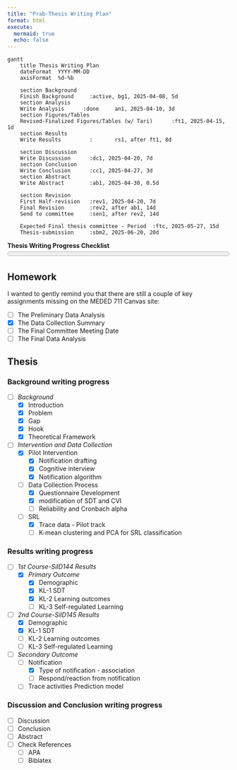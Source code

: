 ```yaml
---
title: "Prab-Thesis Writing Plan"
format: html
execute:
  mermaid: true
  echo: false
---
```


```mermaid
gantt
    title Thesis Writing Plan
    dateFormat  YYYY-MM-DD
    axisFormat  %d-%b
    
    section Background
    Finish Background     :active, bg1, 2025-04-08, 5d
    section Analysis
    Write Analysis      :done     an1, 2025-04-10, 3d
    section Figures/Tables
    Revised-Finalized Figures/Tables (w/ Tari)      :ft1, 2025-04-15, 1d
    section Results
    Write Results         :       rs1, after ft1, 8d
    
    section Discussion
    Write Discussion      :dc1, 2025-04-20, 7d
    section Conclusion
    Write Conclusion      :cc1, 2025-04-27, 3d
    section Abstract
    Write Abstract        :ab1, 2025-04-30, 0.5d

    section Revision
    First Half-revision   :rev1, 2025-04-20, 7d
    Final Revision        :rev2, after ab1, 14d
    Send to committee     :sen1, after rev2, 14d
    
    Expected Final thesis committee - Period  :ftc, 2025-05-27, 15d
    Thesis-submission     :sbm2, 2025-06-20, 20d
```

**Thesis Writing Progress Checklist**
<progress id="progress-bar" value="0" max="100" style="width:100%; height:20px;">

</progress>

## Homework

I wanted to gently remind you that there are still a couple of key assignments missing on the MEDED 711 Canvas site:

-   [ ] The Preliminary Data Analysis
-   [x] The Data Collection Summary
-   [ ] The Final Committee Meeting Date
-   [ ] The Final Data Analysis

## Thesis

### Background writing progress
-   [ ] *Background*
    -   [x] Introduction
      -   [x] Problem
      -   [x] Gap
      -   [x] Hook
    -   [x] Theoretical Framework
  
-   [ ] *Intervention and Data Collection*
    -   [x] Pilot Intervention
        -   [x] Notification drafting
        -   [x] Cognitive interview
        -   [x] Notification algorithm
    -   [ ] Data Collection Process
        -   [x] Questionnaire Development
        -   [x] modification of SDT and CVI
        -   [ ] Reliability and Cronbach alpha
    -   [ ] SRL
        -   [x] Trace data - Pilot track
        -   [ ] K-mean clustering and PCA for SRL classification

### Results writing progress

-   [ ] *1st Course-SiID144 Results*
    -   [x] *Primary Outcome*
        -   [x] Demographic
        -   [x] KL-1 SDT
        -   [x] KL-2 Learning outcomes
        -   [ ] KL-3 Self-regulated Learning
-   [ ] *2nd Course-SiID145 Results*
    -   [x] Demographic
    -   [x] KL-1 SDT
    -   [ ] KL-2 Learning outcomes
    -   [ ] KL-3 Self-regulated Learning
    
-   [ ] *Secondary Outcome*
    -   [ ] Notification
        -   [x] Type of notification - association
        -   [ ] Respond/reaction from notification
    -   [ ] Trace activities Prediction model
    
### Discussion and Conclusion writing progress

-   [ ] Discussion
-   [ ] Conclusion
-   [ ] Abstract
-   [ ] Check References
    -   [ ] APA
    -   [ ] Biblatex

```{=html}
<script>
let isUnlocked = false; // initially locked

function updateProgress() {
  const checkboxes = document.querySelectorAll('input[type="checkbox"]');
  const checked = document.querySelectorAll('input[type="checkbox"]:checked');
  const progress = (checked.length / checkboxes.length) * 100;
  document.getElementById('progress-bar').value = progress;
}

function setupCheckboxes() {
  const checkboxes = document.querySelectorAll('input[type="checkbox"]');

  checkboxes.forEach((checkbox) => {
    checkbox.addEventListener('click', function (event) {
      if (!isUnlocked) {
        event.preventDefault(); // stop checkbox click
        const password = prompt("Enter password to edit checklist:");
        if (password === "pmaprapho") { // change this password
          isUnlocked = true;
        } else {
          alert("Incorrect password.");
          return; // stop everything
        }
      }
      // if unlocked, normal behavior
    });

    checkbox.addEventListener('change', function () {
      if (isUnlocked) {
        // Child check
        const currentLi = checkbox.closest('li');
        if (currentLi) {
          const childCheckboxes = currentLi.querySelectorAll('ul input[type="checkbox"]');
          childCheckboxes.forEach(childCb => {
            childCb.checked = checkbox.checked;
          });
        }

        // Parent check
        let parentUl = checkbox.closest('ul');
        while (parentUl) {
          const parentLi = parentUl.closest('li');
          if (parentLi) {
            const parentCheckbox = parentLi.querySelector('input[type="checkbox"]');
            const siblingCheckboxes = parentLi.querySelectorAll('ul > li > input[type="checkbox"]');
            if (parentCheckbox && siblingCheckboxes.length > 0) {
              const allChecked = Array.from(siblingCheckboxes).every(cb => cb.checked);
              const noneChecked = Array.from(siblingCheckboxes).every(cb => !cb.checked);
              if (allChecked) {
                parentCheckbox.checked = true;
                parentCheckbox.indeterminate = false;
              } else if (noneChecked) {
                parentCheckbox.checked = false;
                parentCheckbox.indeterminate = false;
              } else {
                parentCheckbox.indeterminate = true;
              }
            }
          }
          parentUl = parentLi ? parentLi.closest('ul') : null;
        }

        updateProgress();
      }
    });
  });
}

document.addEventListener('DOMContentLoaded', function () {
  setupCheckboxes();
  updateProgress();
});
</script>

```

